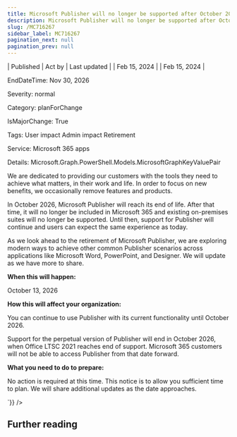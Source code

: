 ```yaml
---
title: Microsoft Publisher will no longer be supported after October 2026
description: Microsoft Publisher will no longer be supported after October 2026
slug: /MC716267
sidebar_label: MC716267
pagination_next: null
pagination_prev: null
---
```



| Published | Act by | Last updated |
| Feb 15, 2024 |  | Feb 15, 2024 |

EndDateTime: Nov 30, 2026

Severity: normal

Category: planForChange

IsMajorChange: True

Tags: User impact Admin impact Retirement

Service: Microsoft 365 apps

Details: Microsoft.Graph.PowerShell.Models.MicrosoftGraphKeyValuePair

<div dangerouslySetInnerHTML={{__html:`
<p>We are dedicated to providing our customers with the tools they need to achieve what matters, in their work and life. In order to focus on new benefits, we occasionally remove features and products.</p><p>In October 2026, Microsoft Publisher will reach its end of life. After that time, it will no longer be included in Microsoft 365 and existing on-premises suites will no longer be supported. Until then, support for Publisher will continue and users can expect the same experience as today.
</p><p>As we look ahead to the retirement of Microsoft Publisher, we are exploring modern ways to achieve other common Publisher scenarios across applications like Microsoft Word, PowerPoint, and Designer.  We will update as we have more to share.&nbsp;&nbsp;</p><p><b>When this will happen:</b></p><p>October 13, 2026</p><p><b>How this will affect your organization:</b></p><p>You can continue to use Publisher with its current functionality until October 2026. 
</p><p>Support for the perpetual version of Publisher will end in October 2026, when Office LTSC 2021 reaches end of support. Microsoft 365 customers will not be able to access Publisher from that date forward. 
</p><p><b>What you need to do to prepare:</b><br></p><p>No action is required at this time. This notice is to allow you sufficient time to plan. We will share additional updates as the date approaches.
</p>
`}} />

## Further reading
